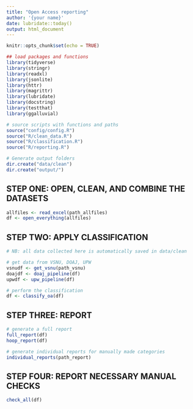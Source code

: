 ```yaml
---
title: "Open Access reporting"
author: '{your name}'
date: lubridate::today()
output: html_document
---
```


```r
knitr::opts_chunk$set(echo = TRUE)
```

```r
## load packages and functions
library(tidyverse)
library(stringr)
library(readxl)
library(jsonlite)
library(httr)
library(magrittr)
library(lubridate)
library(docstring)
library(testthat)
library(ggalluvial)
```

```r
# source scripts with functions and paths
source("config/config.R")
source("R/clean_data.R")
source("R/classification.R")
source("R/reporting.R")

# Generate output folders
dir.create("data/clean")
dir.create("output/")
```

## STEP ONE: OPEN, CLEAN, AND COMBINE THE DATASETS
```r
allfiles <- read_excel(path_allfiles)
df <- open_everything(allfiles)
```

## STEP TWO: APPLY CLASSIFICATION
```r
# NB: all data collected here is automatically saved in data/clean

# get data from VSNU, DOAJ, UPW
vsnudf <- get_vsnu(path_vsnu)
doajdf <- doaj_pipeline(df)
upwdf <- upw_pipeline(df)

# perform the classification
df <- classify_oa(df)
```

## STEP THREE: REPORT
```r
# generate a full report
full_report(df)
hoop_report(df)

# generate individual reports for manually made categories
individual_reports(path_report)
```

## STEP FOUR: REPORT NECESSARY MANUAL CHECKS
```r
check_all(df)
```